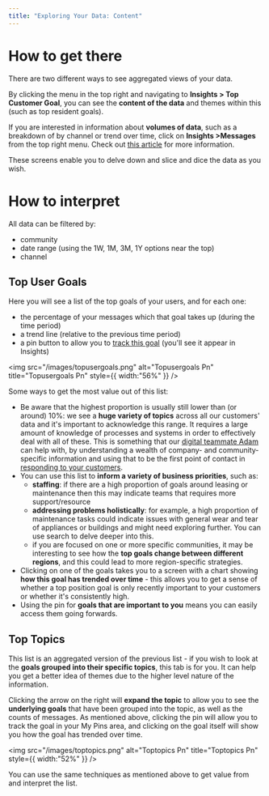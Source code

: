 ```yaml
---
title: "Exploring Your Data: Content"
---
```


# **How to get there**

There are two different ways to see aggregated views of your data.

By clicking the menu in the top right and navigating to **Insights \> Top Customer Goal**, you can see the **content of the data** and themes within this (such as top resident goals).

If you are interested in information about **volumes of data**, such as a breakdown of by channel or trend over time, click on **Insights \>Messages** from the top right menu. Check out [<u>this article</u>](https://docs2.travtus.com/features/data/exploring-your-data-volumes) for more information.

These screens enable you to delve down and slice and dice the data as you wish.

# **How to interpret**

All data can be filtered by:

- community
- date range (using the 1W, 1M, 3M, 1Y options near the top)
- channel

## **Top User Goals**

Here you will see a list of the top goals of your users, and for each one:

- the percentage of your messages which that goal takes up (during the time period)
- a trend line (relative to the previous time period)
- a pin button to allow you to [<u>track this goal</u>](https://docs2.travtus.com/features/data/tracking-goals) (you'll see it appear in Insights)

<img
  src="/images/topusergoals.png"
  alt="Topusergoals Pn"
  title="Topusergoals Pn"
  style={{ width:"56%" }}
/>

Some ways to get the most value out of this list:

- Be aware that the highest proportion is usually still lower than (or around) 10%: we see a **huge variety of topics** across all our customers' data and it's important to acknowledge this range. It requires a large amount of knowledge of processes and systems in order to effectively deal with all of these. This is something that our [<u>digital teammate Adam</u>](https://help.travtus.com/en/articles/9174358-who-is-adam) can help with, by understanding a wealth of company- and community-specific information and using that to be the first point of contact in [<u>responding to your customers</u>](https://help.travtus.com/en/articles/9172791-how-does-it-work#h_2630ea84b1).
- You can use this list to **inform a variety of business priorities**, such as:
  - **staffing**: if there are a high proportion of goals around leasing or maintenance then this may indicate teams that requires more support/resource
  - **addressing problems holistically**: for example, a high proportion of maintenance tasks could indicate issues with general wear and tear of appliances or buildings and might need exploring further. You can use search to delve deeper into this.
  - if you are focused on one or more specific communities, it may be interesting to see how the **top goals change between different regions**, and this could lead to more region-specific strategies.
- Clicking on one of the goals takes you to a screen with a chart showing **how this goal has trended over time** - this allows you to get a sense of whether a top position goal is only recently important to your customers or whether it's consistently high.
- Using the pin for **goals that are important to you** means you can easily access them going forwards.

## **Top Topics**

This list is an aggregated version of the previous list - if you wish to look at the **goals grouped into their specific topics**, this tab is for you. It can help you get a better idea of themes due to the higher level nature of the information.

Clicking the arrow on the right will **expand the topic** to allow you to see the **underlying goals** that have been grouped into the topic, as well as the counts of messages. As mentioned above, clicking the pin will allow you to track the goal in your My Pins area, and clicking on the goal itself will show you how the goal has trended over time.

<img
  src="/images/toptopics.png"
  alt="Toptopics Pn"
  title="Toptopics Pn"
  style={{ width:"52%" }}
/>

You can use the same techniques as mentioned above to get value from and interpret the list.